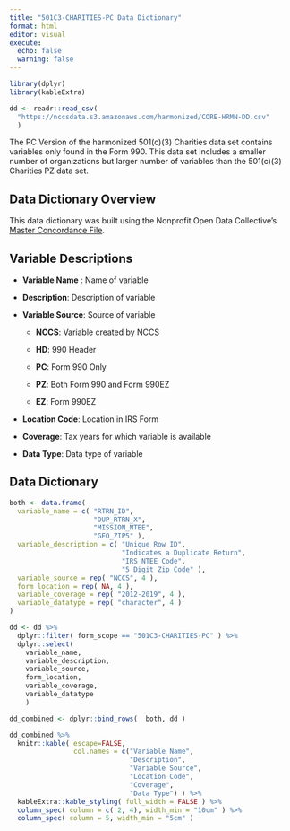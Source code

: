 ```yaml
---
title: "501C3-CHARITIES-PC Data Dictionary"
format: html
editor: visual
execute: 
  echo: false
  warning: false
---
```


```r
library(dplyr)
library(kableExtra)

dd <- readr::read_csv( 
  "https://nccsdata.s3.amazonaws.com/harmonized/CORE-HRMN-DD.csv"
  )
```

The PC Version of the harmonized 501(c)(3) Charities data set contains variables only found in the Form 990. This data set includes a smaller number of organizations but larger number of variables than the 501(c)(3) Charities PZ data set.

## Data Dictionary Overview

This data dictionary was built using the Nonprofit Open Data Collective's [Master Concordance File](https://github.com/Nonprofit-Open-Data-Collective/irs-efile-master-concordance-file).

## Variable Descriptions

-   **Variable Name** : Name of variable

-   **Description**: Description of variable

-   **Variable Source**: Source of variable

    -   **NCCS**: Variable created by NCCS

    -   **HD**: 990 Header

    -   **PC**: Form 990 Only

    -   **PZ**: Both Form 990 and Form 990EZ

    -   **EZ**: Form 990EZ

-   **Location Code**: Location in IRS Form

-   **Coverage**: Tax years for which variable is available

-   **Data Type**: Data type of variable

## Data Dictionary

```r
both <- data.frame(
  variable_name = c( "RTRN_ID", 
                     "DUP_RTRN_X",
                     "MISSION_NTEE",
                     "GEO_ZIP5" ),
  variable_description = c( "Unique Row ID",
                            "Indicates a Duplicate Return",
                            "IRS NTEE Code",
                            "5 Digit Zip Code" ),
  variable_source = rep( "NCCS", 4 ),
  form_location = rep( NA, 4 ),
  variable_coverage = rep( "2012-2019", 4 ),
  variable_datatype = rep( "character", 4 )
)

dd <- dd %>%
  dplyr::filter( form_scope == "501C3-CHARITIES-PC" ) %>% 
  dplyr::select(  
    variable_name,
    variable_description,
    variable_source,
    form_location,
    variable_coverage,
    variable_datatype
    )

dd_combined <- dplyr::bind_rows(  both, dd )

dd_combined %>% 
  knitr::kable( escape=FALSE,
                col.names = c("Variable Name", 
                              "Description",
                              "Variable Source",
                              "Location Code",
                              "Coverage",
                              "Data Type") ) %>%
  kableExtra::kable_styling( full_width = FALSE ) %>% 
  column_spec( column = c( 2, 4), width_min = "10cm" ) %>% 
  column_spec( column = 5, width_min = "5cm" )
```

